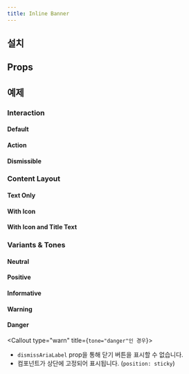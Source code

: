 ```yaml
---
title: Inline Banner
---
```


<ComponentExample name="inline-banner-preview" />

## 설치

<Installation name="inline-banner" />

## Props

<AutoTypeTable
  path="./registry/component/inline-banner.tsx"
  name="InlineBannerProps"
/>

## 예제

### Interaction

#### Default

<ComponentExample name="inline-banner-default" />

#### Action

<ComponentExample name="inline-banner-action" />

#### Dismissible

<ComponentExample name="inline-banner-dismissible" />

### Content Layout

#### Text Only

<ComponentExample name="inline-banner-text-only" />

#### With Icon

<ComponentExample name="inline-banner-with-icon" />

#### With Icon and Title Text

<ComponentExample name="inline-banner-with-icon-and-title-text" />

### Variants & Tones

#### Neutral

<ComponentExample name="inline-banner-neutral" />

#### Positive

<ComponentExample name="inline-banner-positive" />

#### Informative

<ComponentExample name="inline-banner-informative" />

#### Warning

<ComponentExample name="inline-banner-warning" />

#### Danger

<ComponentExample name="inline-banner-danger" />

<Callout type="warn" title={`tone="danger"인 경우`}>

- `dismissAriaLabel` prop을 통해 닫기 버튼을 표시할 수 없습니다.
- 컴포넌트가 상단에 고정되어 표시됩니다. (`position: sticky`)

</Callout>

<StackflowExample name="inline-banner-activity" />

